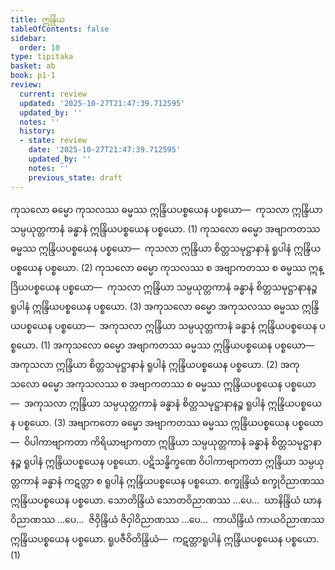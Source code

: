 ```yaml
---
title: ဣန္ဒြိယ
tableOfContents: false
sidebar:
  order: 10
type: tipitaka
basket: ab
book: p1-1
review:
  current: review
  updated: '2025-10-27T21:47:39.712595'
  updated_by: ''
  notes: ''
  history:
  - state: review
    date: '2025-10-27T21:47:39.712595'
    updated_by: ''
    notes: ''
    previous_state: draft
---
```



<ReviewStatus review={frontmatter.review} showDetails={true} />

<HypothesisAnnotation frontmatter={frontmatter} />

<DynamicBreadcrumb />

<Division number="294" book="p1-1" e="ch" v="36" p="89">

<Paragraph number="957" book="p1-1">
ကုသလော ဓမ္မော ကုသလဿ ဓမ္မဿ ဣန္ဒြိယပစ္စယေန ပစ္စယော—  ကုသလာ ဣန္ဒြိယာ သမ္ပယုတ္တကာနံ ခန္ဓာနံ ဣန္ဒြိယပစ္စယေန ပစ္စယော. (1)
</Paragraph>

<Paragraph number="958" book="p1-1">
ကုသလော ဓမ္မော အဗျာကတဿ ဓမ္မဿ ဣန္ဒြိယပစ္စယေန ပစ္စယော—  ကုသလာ ဣန္ဒြိယာ စိတ္တသမုဋ္ဌာနာနံ ရူပါနံ ဣန္ဒြိယပစ္စယေန ပစ္စယော. (2)
</Paragraph>

<Paragraph number="959" book="p1-1">
ကုသလော ဓမ္မော ကုသလဿ စ အဗျာကတဿ စ ဓမ္မဿ ဣန္ဒြိယပစ္စယေန ပစ္စယော—  ကုသလာ ဣန္ဒြိယာ သမ္ပယုတ္တကာနံ ခန္ဓာနံ စိတ္တသမုဋ္ဌာနာနဉ္စ ရူပါနံ ဣန္ဒြိယပစ္စယေန ပစ္စယော. (3)
</Paragraph>

<Paragraph number="960" book="p1-1">
အကုသလော ဓမ္မော အကုသလဿ ဓမ္မဿ ဣန္ဒြိယပစ္စယေန ပစ္စယော—  အကုသလာ ဣန္ဒြိယာ သမ္ပယုတ္တကာနံ ခန္ဓာနံ ဣန္ဒြိယပစ္စယေန ပစ္စယော. (1)
</Paragraph>

<Paragraph number="961" book="p1-1">
အကုသလော ဓမ္မော အဗျာကတဿ ဓမ္မဿ ဣန္ဒြိယပစ္စယေန ပစ္စယော—  အကုသလာ ဣန္ဒြိယာ စိတ္တသမုဋ္ဌာနာနံ ရူပါနံ ဣန္ဒြိယပစ္စယေန ပစ္စယော. (2)
</Paragraph>

<Paragraph number="962" book="p1-1">
အကုသလော ဓမ္မော အကုသလဿ စ အဗျာကတဿ စ ဓမ္မဿ ဣန္ဒြိယပစ္စယေန ပစ္စယော—  အကုသလာ ဣန္ဒြိယာ သမ္ပယုတ္တကာနံ ခန္ဓာနံ စိတ္တသမုဋ္ဌာနာနဉ္စ ရူပါနံ ဣန္ဒြိယပစ္စယေန ပစ္စယော. (3)
</Paragraph>

<Paragraph number="963" book="p1-1">
အဗျာကတော ဓမ္မော အဗျာကတဿ ဓမ္မဿ ဣန္ဒြိယပစ္စယေန ပစ္စယော—  ဝိပါကာဗျာကတာ ကိရိယာဗျာကတာ ဣန္ဒြိယာ သမ္ပယုတ္တကာနံ ခန္ဓာနံ စိတ္တသမုဋ္ဌာနာနဉ္စ ရူပါနံ ဣန္ဒြိယပစ္စယေန ပစ္စယော. ပဋိသန္ဓိက္ခဏေ ဝိပါကာဗျာကတာ ဣန္ဒြိယာ သမ္ပယုတ္တကာနံ ခန္ဓာနံ ကဋတ္တာ စ ရူပါနံ ဣန္ဒြိယပစ္စယေန ပစ္စယော. စက္ခုန္ဒြိယံ စက္ခုဝိညာဏဿ ဣန္ဒြိယပစ္စယေန ပစ္စယော. သောတိန္ဒြိယံ သောတဝိညာဏဿ …ပေ…  ဃာနိန္ဒြိယံ ဃာနဝိညာဏဿ …ပေ…  ဇိဝှိန္ဒြိယံ ဇိဝှါဝိညာဏဿ …ပေ…  ကာယိန္ဒြိယံ ကာယဝိညာဏဿ ဣန္ဒြိယပစ္စယေန ပစ္စယော. <Emphasis>ရူပဇီဝိတိန္ဒြိယံ</Emphasis>—  ကဋတ္တာရူပါနံ ဣန္ဒြိယပစ္စယေန ပစ္စယော. (1)
</Paragraph>
</Division>